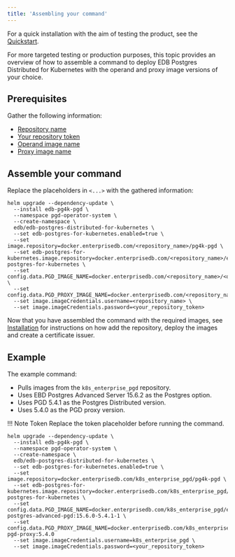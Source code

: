 ```yaml
---
title: 'Assembling your command'
---
```


For a quick installation with the aim of testing the product, see the [Quickstart](/postgres_distributed_for_kubernetes/latest/quickstart/). 

For more targeted testing or production purposes, this topic provides an overview of how to assemble a command to deploy 
EDB Postgres Distributed for Kubernetes with the operand and proxy image versions of your choice. 

## Prerequisites 

Gather the following information:

* [Repository name](/postgres_distributed_for_kubernetes/latest/private_registries/#which-repository-to-choose)
* [Your repository token](/postgres_distributed_for_kubernetes/latest/private_registries/#how-to-retrieve-the-token)
* [Operand image name](/postgres_distributed_for_kubernetes/latest/identify_images/identify_image_name/#operand-image-name)
* [Proxy image name](/postgres_distributed_for_kubernetes/latest/identify_images/identify_image_name/#proxy-image-name)

## Assemble your command

Replace the placeholders in `<...>` with the gathered information:

```
helm upgrade --dependency-update \
  --install edb-pg4k-pgd \ 
  --namespace pgd-operator-system \
  --create-namespace \
  edb/edb-postgres-distributed-for-kubernetes \
  --set edb-postgres-for-kubernetes.enabled=true \
  --set image.repository=docker.enterprisedb.com/<repository_name>/pg4k-pgd \ 
  --set edb-postgres-for-kubernetes.image.repository=docker.enterprisedb.com/<repository_name>/edb-postgres-for-kubernetes \
  --set config.data.PGD_IMAGE_NAME=docker.enterprisedb.com/<repository_name>/<operand_image_name> \
  --set config.data.PGD_PROXY_IMAGE_NAME=docker.enterprisedb.com/<repository_name>/<proxy_image_name>
  --set image.imageCredentials.username=<repository_name> \
  --set image.imageCredentials.password=<your_repository_token>
```

Now that you have assembled the command with the required images, 
see [Installation](/postgres_distributed_for_kubernetes/latest/installation_upgrade/) for instructions on how add the repository, 
deploy the images and create a certificate issuer. 

## Example 

The example command: 

* Pulls images from the `k8s_enterprise_pgd` repository. 
* Uses EBD Postgres Advanced Server 15.6.2 as the Postgres option. 
* Uses PGD 5.4.1 as the Postgres Distributed version.
* Uses 5.4.0 as the PGD proxy version.

!!! Note Token 
    Replace the token placeholder before running the command.

```
helm upgrade --dependency-update \
  --install edb-pg4k-pgd \ 
  --namespace pgd-operator-system \
  --create-namespace \
  edb/edb-postgres-distributed-for-kubernetes \
  --set edb-postgres-for-kubernetes.enabled=true \
  --set image.repository=docker.enterprisedb.com/k8s_enterprise_pgd/pg4k-pgd \ 
  --set edb-postgres-for-kubernetes.image.repository=docker.enterprisedb.com/k8s_enterprise_pgd/edb-postgres-for-kubernetes \
  --set config.data.PGD_IMAGE_NAME=docker.enterprisedb.com/k8s_enterprise_pgd/edb-postgres-advanced-pgd:15.6.0-5.4.1-1 \
  --set config.data.PGD_PROXY_IMAGE_NAME=docker.enterprisedb.com/k8s_enterprise_pgd/edb-pgd-proxy:5.4.0
  --set image.imageCredentials.username=k8s_enterprise_pgd \
  --set image.imageCredentials.password=<your_repository_token>
``` 